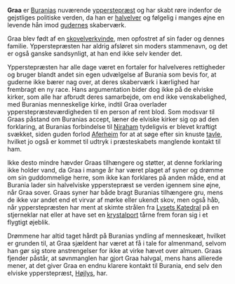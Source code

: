 {{title:Graa}}
{{author:Laura Holmegaard}}
{{timestamp:2010-08-11T06:55:09Z}}
{{copyright:Graa}}
'''Graa''' er [[Burania|Buranias]] nuværende [[ypperstepræst]] og har skabt røre indenfor de gejstliges politiske verden, da han er [[halvelver]] og følgelig i manges øjne en levende hån imod [[guderne|gudernes]] skaberværk.

Graa blev født af en [[skovelver]]kvinde, men opfostret af sin fader og dennes familie. Ypperstepræsten har aldrig afsløret sin moders stammenavn, og det er også ganske sandsynligt, at han end ikke selv kender det.

Ypperstepræsten har alle dage været en fortaler for halvelveres rettigheder og bruger blandt andet sin egen udvælgelse af Burania som bevis for, at guderne ikke bærer nag over, at deres skaberværk i kærlighed har frembragt en ny race. Hans argumentation bider dog ikke på de elviske kirker, som alle har afbrudt deres samarbejde, om end ikke venskabelighed, med Buranias menneskelige kirke, indtil Graa overlader ypperstepræsteværdigheden til en person af rent blod. Som modsvar til Graas påstand om Buranias accept, læner de elviske kirker sig op ad den forklaring, at Buranias forbindelse til [[Niraham]] tydeligvis er blevet kraftigt svækket, siden guden forlod [[Aferheim]] for at at søge efter sin knuste [[Buranias tavle|tavle]], hvilket jo også er kommet til udtryk i præsteskabets manglende kontakt til ham.

Ikke desto mindre hævder Graas tilhængere og støtter, at denne forklaring ikke holder vand, da Graa i mange år har været plaget af syner og drømme om sin guddommelige herre, som ikke kan forklares på anden måde, end at Burania lader sin halvelviske ypperstepræst se verden igennem sine øjne, når Graa sover. Graas syner har både bragt Buranias tilhængere gru, mens de ikke var andet end et virvar af mørke eller ukendt skov, men også håb, når ypperstepræsten har ment at skimte strålen fra [[Lysets Katedral]] på en stjerneklar nat eller at have set en [[Krystalporten|krystalport]] tårne frem foran sig i et flygtigt øjeblik.

Drømmene har altid taget hårdt på Buranias yndling af menneskeæt, hvilket er grunden til, at Graa sjældent har været at få i tale for almenmand, selvom han gør sig store anstrengelser for ikke at virke hævet over almuen. Graas fjender påstår, at søvnmanglen har gjort Graa halvgal, mens hans allierede mener, at det giver Graa en endnu klarere kontakt til Burania, end selv den elviske ypperstepræst, [[Højlys]], har.